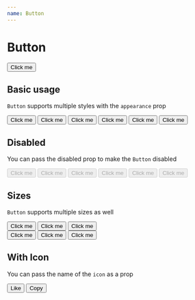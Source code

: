 ```yaml
---
name: Button
---
```



# Button

<Preview>
  <Button appearance="primary">Click me</Button>
</Preview>

<PropsTable of={Button} />

## Basic usage

`Button` supports multiple styles with the `appearance` prop

<Playground>
  <Stack>
    <Button appearance="primary">Click me</Button>
    <Button appearance="secondary">Click me</Button>
    <Button appearance="secondary-alt">Click me</Button>
    <Button appearance="info">Click me</Button>
    <Button appearance="accent">Click me</Button>
    <Button appearance="success">Click me</Button>
  </Stack>
</Playground>

## Disabled

You can pass the disabled prop to make the `Button` disabled

<Playground>
  <Stack>
    <Button disabled appearance="primary">
      Click me
    </Button>
    <Button disabled appearance="secondary">
      Click me
    </Button>
    <Button disabled appearance="secondary-alt">
      Click me
    </Button>
    <Button disabled appearance="info">
      Click me
    </Button>
    <Button disabled appearance="accent">
      Click me
    </Button>
    <Button disabled appearance="success">
      Click me
    </Button>
  </Stack>
</Playground>

## Sizes

`Button` supports multiple sizes as well

<Playground>
  <Stack>
    <Button size="large">Click me</Button>
    <Button>Click me</Button>
    <Button size="small">Click me</Button>
  </Stack>
  <br />
  <Stack>
    <Button size="large" appearance="success">
      Click me
    </Button>
    <Button appearance="success">Click me</Button>
    <Button size="small" appearance="success">
      Click me
    </Button>
  </Stack>
</Playground>

## With Icon

You can pass the name of the `icon` as a prop

<Playground>
  <Stack>
    <Button appearance="primary" icon="heart">
      Like
    </Button>
    <Button appearance="secondary-alt" icon="paperclip">
      Copy
    </Button>
  </Stack>
</Playground>
